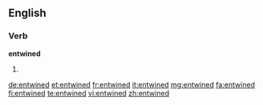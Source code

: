 ==English==

===Verb===
'''entwined'''

# {{past of|entwine}}

[[de:entwined]]
[[et:entwined]]
[[fr:entwined]]
[[it:entwined]]
[[mg:entwined]]
[[fa:entwined]]
[[fi:entwined]]
[[te:entwined]]
[[vi:entwined]]
[[zh:entwined]]